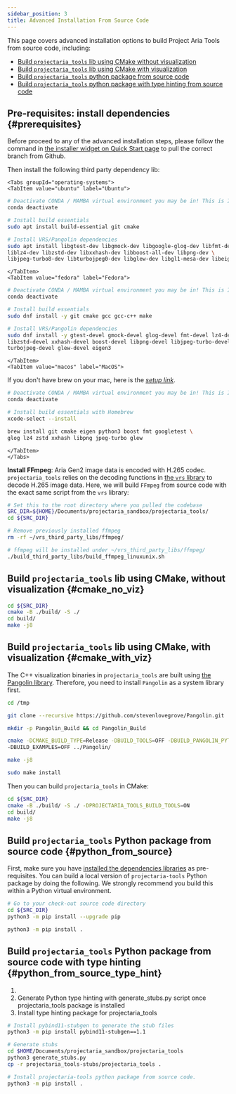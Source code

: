 ```yaml
---
sidebar_position: 3
title: Advanced Installation From Source Code
---
```


This page covers advanced installation options to build Project Aria Tools from source code, including:
- [Build `projectaria_tools` lib using CMake without visualization](#cmake_no_viz)
- [Build `projectaria_tools` lib using CMake with visualization](#cmake_with_viz)
- [Build `projectaria_tools` python package from source code](#python_from_source)
- [Build `projectaria_tools` python package with type hinting from source code](#python_from_source_type_hint)


## Pre-requisites: install dependencies {#prerequisites}
Before proceed to any of the advanced installation steps, please follow the command in [the installer widget on Quick Start page](/docs-research-tools/projectariatools/start.mdx#installing) to pull the correct branch from Github.

Then install the following third party dependency lib:
```mdx-code-block
<Tabs groupId="operating-systems">
<TabItem value="ubuntu" label="Ubuntu">
```
```bash
# Deactivate CONDA / MAMBA virtual environment you may be in! This is IMPORTANT!
conda deactivate

# Install build essentials
sudo apt install build-essential git cmake

# Install VRS/Pangolin dependencies
sudo apt install libgtest-dev libgmock-dev libgoogle-glog-dev libfmt-dev \
liblz4-dev libzstd-dev libxxhash-dev libboost-all-dev libpng-dev \
libjpeg-turbo8-dev libturbojpeg0-dev libglew-dev libgl1-mesa-dev libeigen3-dev
```
```mdx-code-block
</TabItem>
<TabItem value="fedora" label="Fedora">
```
```bash
# Deactivate CONDA / MAMBA virtual environment you may be in! This is IMPORTANT!
conda deactivate

# Install build essentials
sudo dnf install -y git cmake gcc gcc-c++ make

# Install VRS/Pangolin dependencies
sudo dnf install -y gtest-devel gmock-devel glog-devel fmt-devel lz4-devel \
libzstd-devel xxhash-devel boost-devel libpng-devel libjpeg-turbo-devel \
turbojpeg-devel glew-devel eigen3
```
```mdx-code-block
</TabItem>
<TabItem value="macos" label="MacOS">
```
If you don't have brew on your mac, here is the [_setup link_](https://brew.sh/).

```bash
# Deactivate CONDA / MAMBA virtual environment you may be in! This is IMPORTANT!
conda deactivate

# Install build essentials with Homebrew
xcode-select --install

brew install git cmake eigen python3 boost fmt googletest \
glog lz4 zstd xxhash libpng jpeg-turbo glew

```
```mdx-code-block
</TabItem>
</Tabs>
```

**Install FFmpeg**:
Aria Gen2 image data is encoded with H.265 codec.
`projectaria_tools` relies on the decoding functions in [the `vrs` library](https://github.com/facebookresearch/vrs) to decode H.265 image data.
Here, we will build `FFmpeg` from source code with the exact same script from the `vrs` library:
```bash
# Set this to the root directory where you pulled the codebase
SRC_DIR=${HOME}/Documents/projectaria_sandbox/projectaria_tools/
cd ${SRC_DIR}

# Remove previously installed ffmpeg
rm -rf ~/vrs_third_party_libs/ffmpeg/

# ffmpeg will be installed under ~/vrs_third_party_libs/ffmpeg/
./build_third_party_libs/build_ffmpeg_linuxunix.sh
```

## Build `projectaria_tools` lib using CMake, without visualization {#cmake_no_viz}
```bash
cd ${SRC_DIR}
cmake -B ./build/ -S ./
cd build/
make -j8
```

## Build `projectaria_tools` lib using CMake, with visualization {#cmake_with_viz}
The C++ visualization binaries in `projectaria_tools` are built using [the Pangolin library](https://github.com/stevenlovegrove/Pangolin).
Therefore, you need to install `Pangolin` as a system library first.
```bash
cd /tmp

git clone --recursive https://github.com/stevenlovegrove/Pangolin.git

mkdir -p Pangolin_Build && cd Pangolin_Build

cmake -DCMAKE_BUILD_TYPE=Release -DBUILD_TOOLS=OFF -DBUILD_PANGOLIN_PYTHON=OFF \
-DBUILD_EXAMPLES=OFF ../Pangolin/

make -j8

sudo make install
```

Then you can build `projectaria_tools` in CMake:
```bash
cd ${SRC_DIR}
cmake -B ./build/ -S ./ -DPROJECTARIA_TOOLS_BUILD_TOOLS=ON
cd build/
make -j8
```


## Build `projectaria_tools` Python package from source code {#python_from_source}
First, make sure you have [installed the dependencies libraries](#prerequisites) as pre-requisites.
You can build a local version of `projectaria-tools` Python package by doing the following.
We strongly recommend you build this within a Python virtual environment.
```bash
# Go to your check-out source code directory
cd ${SRC_DIR}
python3 -m pip install --upgrade pip

python3 -m pip install .
```

## Build `projectaria_tools` Python package from source code with type hinting {#python_from_source_type_hint}
1.
2. Generate Python type hinting with generate_stubs.py script once projectaria_tools package is installed
3. Install type hinting package for projectaria_tools
```bash
# Install pybind11-stubgen to generate the stub files
python3 -m pip install pybind11-stubgen==1.1

# Generate stubs
cd $HOME/Documents/projectaria_sandbox/projectaria_tools
python3 generate_stubs.py
cp -r projectaria_tools-stubs/projectaria_tools .

# Install projectaria-tools python package from source code.
python3 -m pip install .
```
